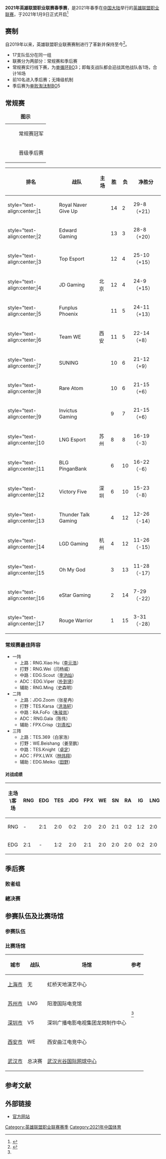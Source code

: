 {{NoteTA
| G1 = Games
}}
{{Infobox sports season
| title = 2021年英雄联盟职业联赛春季赛
| league= [[英雄联盟职业联赛|英雄联盟职业联赛]]
| sport = [[电子竞技|电子竞技]] - 《[[英雄联盟|英雄联盟]]》
<!-- 注释: | logo = LPL LOGO.png -->
| pixels = 200px
| caption = 英雄联盟职业联赛标志
| association = 腾竞体育
| duration = 2021年1月9日-2021年4月18日
| no_of_matches = 
| no_of_teams = 17
| seasonslist = 英雄联盟职业联赛
| seasonslistnames = 英雄联盟职业联赛
| prevseason_link = 2020年英雄联盟职业联赛夏季赛
| prevseason_year = 2020年夏季
| nextseason_link = [[2021年英雄联盟职业联赛夏季赛|2021年英雄联盟职业联赛夏季赛]]
| nextseason_year =  [[2021年英雄联盟职业联赛夏季赛|2021年夏季]]
| TV = [[斗鱼直播|斗鱼直播]]<br>[[虎牙直播|虎牙直播]]<br>[[企鹅电竞|企鹅电竞]]<br>[[哔哩哔哩|哔哩哔哩直播]]<br>[[快手_(软体)|快手直播]]
| MVP = EDG.Viper（朴到贤）
| season = 常规赛
| season_champs      = [[Royal_Never_Give_Up|Royal Never Give Up]]
| season_champ_name  = 第一名
| second_place       = [[Edward_Gaming|Edward Gaming]]
| finals             = 总决赛
| finals_link        = |finals_venue        = [[武汉光谷国际网球中心|武汉光谷国际网球中心]]
| finals_champ       = [[Royal_Never_Give_Up|Royal Never Give Up]]
| finals_runner-up   = [[FunPlus_Phoenix|FunPlus Phoenix]]
| finals_MVP         = RNG.Gala（陈伟）
| finals_MVP_link    = 
| finals_mvp_name    = 
| final_four_MVP     = 
| final_four_MVP_link = 
| grand_final_MVP    = 
| grand_final_MVP_link = 
}}

'''2021年英雄联盟职业联赛春季赛'''，是2021年春季在[[中国大陆|中国大陆]]举行的[[英雄联盟职业联赛|英雄联盟职业联赛]]，于2021年1月9日正式开启<ref name=TechWeb>{{cite web|url=http://www.techweb.com.cn/onlinegamenews/2021-01-04/2819077.shtml|title=《英雄联盟》2021 LPL春季赛赛程公布|work=TechWeb|author=IT之家|date=2021-01-04|access-date=2021-01-05|archive-date=2022-01-01|archive-url=https://web.archive.org/web/20220101123604/http://www.techweb.com.cn/onlinegamenews/2021-01-04/2819077.shtml|dead-url=no}}</ref>

==赛制==
自2019年以来，英雄联盟职业联赛赛制进行了革新并保持至今<ref>{{Cite web|url=https://lol.qq.com/news/detail.shtml?docid=1528599167262793346|title=赛程瘦身赛制革新 1月14日LPL春季赛开战|accessdate=2019-01-05|work=LPL赛事中心|archive-date=2019-01-05|archive-url=https://web.archive.org/web/20190105201210/https://lol.qq.com/news/detail.shtml?docid=1528599167262793346|dead-url=no}}</ref>。
* 17支队伍分在同一组
* 联赛分为两部分：常规赛和季后赛
* 常规赛实行线下赛，为[[循环赛|单循环]]BO3；即每支战队都会迎战其他战队各1场，合计16场
* 前10名进入季后赛；无降级机制
* 季后赛为[[单败淘汰制|单败淘汰制]]BO5

==常规赛==

{|class="wikitable"
|+'''图示'''
|width="20"bgcolor="#F9F909"|
|常规赛冠军
|-
|width="20"bgcolor="#d0f0c0"|
|晋级季后赛
|}

{|class="wikitable"
!排名
!战队
!主场
!胜
!负
!净胜分
|-bgcolor="#F9F909"
|style="text-align:center;|1
|Royal Naver Give Up
|
|14
|2
|29-8（+21）
|-bgcolor="#d0f0c0"
|style="text-align:center;|2
|Edward Gaming
|
|13
|3
|28-8（+20）
|-bgcolor="#d0f0c0"
|style="text-align:center;|3
|Top Esport
|
|12
|4
|25-10（+15）
|-bgcolor="#d0f0c0"
|style="text-align:center;|4
|JD Gaming
|北京
|12
|4
|24-9（+15）
|-bgcolor="#d0f0c0"
|style="text-align:center;|5
|Funplus Phoenix
|
|11
|5
|24-11（+13）
|-bgcolor="#d0f0c0"
|style="text-align:center;|6
|Team WE
|西安
|11
|5
|22-14（+8）
|-bgcolor="#d0f0c0"
|style="text-align:center;|7
|SUNING
|
|10
|6
|21-12（+9）
|-bgcolor="#d0f0c0"
|style="text-align:center;|8
|Rare Atom
|
|10
|6
|21-15（+6）
|-bgcolor="#d0f0c0"
|style="text-align:center;|9
|Invictus Gaming
|
|9
|7
|21-15（+6）
|-bgcolor="#d0f0c0"
|style="text-align:center;|10
|LNG Esport
|苏州
|8
|8
|16-19（-3）
|-
|style="text-align:center;|11
|BLG PinganBank
|
|6
|10
|16-22（-6）
|-
|style="text-align:center;|12
|Victory Five
|深圳
|6
|10
|15-23（-8）
|-
|style="text-align:center;|13
|Thunder Talk Gaming
|
|4
|12
|12-26（-14）
|-
|style="text-align:center;|14
|LGD Gaming
|杭州
|4
|12
|11-26（-15）
|-
|style="text-align:center;|15
|Oh My God
|
|3
|13
|11-28（-17）
|-
|style="text-align:center;|16
|eStar Gaming
|
|2
|14
|7-29（-22）
|-
|style="text-align:center;|17
|Rouge Warrior
|
|1
|15
|3-31（-28）
|}

===常规赛最佳阵容===
*一阵
**上路：RNG.Xiao Hu（[[李元浩|李元浩]]）
**打野：RNG.Wei（闫杨威）
**中路：EDG.Scout（[[李汭灿|李汭灿]]）
**ADC：EDG.Viper（[[朴到贤|朴到贤]]）
**辅助：RNG.Ming（史森明）
*二阵
**上路：JDG.Zoom（张星冉）
**打野：TES.Karsa（[[洪浩轩|洪浩轩]]）
**中路：RA.FoFo（[[朱骏岚|朱骏岚]]）
**ADC：RNG.Gala（陈伟）
**辅助：FPX.Crisp（[[刘青松|刘青松]]）
*三阵
**上路：TES.369（白家浩）
**打野：WE.Beishang（姜至鹏）
**中路：TES.Knight（[[卓定|卓定]]）
**ADC：FPX.LWX（[[林炜翔|林炜翔]]）
**辅助：EDG.Meiko（[[田野|田野]]）
==== 对战成绩 ====
{| class="wikitable" style="text-align: center;"
!主场\客场
!RNG
!EDG
!TES
!JDG
!FPX
!WE
!SN
!RA
!IG
!LNG
!BLG
!V5
!TT
!LGD
!OMG
!ES
!RW
|-
|RNG
| -
|2:1
|2:0
|0:2
|2:0
|2:0
|2:1
|0:2
|1:2
|2:0
|1:2
|2:1
|2:0
|2:0
|2:0
|2:0
|2:0
|-
|EDG
|2:1
| -
|1:2
|2:0
|2:1
|2:0
|2:0
|2:0
|0:2
|2:0
|2:0
|2:0
|2:0
|2:0
|2:0
|2:0
|2:0
|}

==季后赛==
{{Round8-with two play-offs third and days
|RD1='''第一轮'''
|RD2='''第二轮'''
|RD3='''第三轮'''
|RD4='''第四轮'''
|RD5='''第四轮'''


|2021年4月1日 17:09|Invictus Gaming|2
|'''Rare Atom'''  |'''3'''

|2021年4月2日 17:00|苏州LNG  |0
|'''Suning''' |'''3'''

|2021年4月3日 17:00|'''FunPlus Phoenix'''  |'''3'''
|Rare Atom |1

|2021年4月4日 17:00|'''Suning'''  |'''3'''
|西安WE |0

|2021年4月5日 17:00|北京JDG |1
|'''FunPlus Phoenix''' |'''3'''

|2021年4月6日 17:00|Suning |1
|'''Top Esports''' |'''3'''

|2021年4月7日 17:00|Royal Never Give Up | 0
|FunPlus Phoenix| 3

|2021年4月8日 17:00|Top Esports | 0
| EDward Gaming| 3
}}



{{4TeamBracket
|RD1='''第四轮'''
|RD2='''胜者组决赛'''
|group1= 
|group2=

|RD1-seed1='''1'''
|RD1-team1=Royal Never Give Up
|RD1-score1=0
|RD1-seed2='''5'''
|RD1-team2='''FunPlus Phoenix'''
|RD1-score2='''3'''
|RD1-seed3='''2'''
|RD1-team3='''EDward Gaming'''
|RD1-score3='''3'''
|RD1-seed4='''3'''
|RD1-team4=Top Esports
|RD1-score4=0

|RD2-seed1='''5'''
|RD2-team1='''FunPlus Phoenix'''
|RD2-score1='''3'''
|RD2-seed2='''2'''
|RD2-team2=EDward Gaming
|RD2-score2=2
}}

=== 败者组 ===
{{3TeamBracket
|RD1='''败者组第一轮'''
|RD1-seed1='''1'''
|RD1-team1='''Royal Never Give Up'''
|RD1-score1='''3'''
|RD1-seed2='''3'''
|RD1-team2=Top Esports
|RD1-score2=2

|RD2='''败者组决赛'''
|RD2-seed1='''1'''
|RD2-team1='''Royal Never Give Up'''
|RD2-score1='''3'''
|RD2-seed2='''2'''
|RD2-team2=EDward Gaming
|RD2-score2=2
}}

===總决赛===
{{2TeamBracket
|RD1='''總决赛'''
|RD1-seed1='''5'''
|RD1-team1=FunPlus Phoenix
|RD1-score1=1
|RD1-seed2='''1'''
|RD1-team2='''Royal Never Give Up'''
|RD1-score2='''3'''
}}

==参赛队伍及比赛场馆==
===参赛队伍===
{{columns-list|3|
*[[Bilibili_Gaming|Bilibili Gaming]] (BLG)
*[[Edward_Gaming|Edward Gaming]] (EDG)
*[[eStar_Gaming|eStar Gaming]] (ES)
*[[FunPlus_Phoenix|FunPlus Phoenix]] (FPX)
*[[Invictus_Gaming|Invictus Gaming]] (iG)
*[[JD_Gaming|JD Gaming]] (JDG)
*[[LGD_Gaming|LGD Gaming]] (LGD)
*[[LNG_Esports|LNG Esports]] (LNG)
*[[OMG电子竞技俱乐部|Oh My God]] (OMG)
*[[Rare_Atom|Rare Atom]] (RA)
*[[Royal_Never_Give_Up|Royal Never Give Up]] (RNG)
*[[Rogue_Warriors|Rogue Warriors]] (RW)
*[[Suning|Suning]] (SN)
*[[Team_WE|Team WE]] (WE)
*[[Top_Esports|Top Esports]] (TES)
*[[TT英雄联盟分部|TT]] (TT)
*[[Victory_Five|Victory Five]] (V5)
}}

=== 比赛场馆 ===
{{Location map+|China|width=560|float=right|caption=比赛场馆分布示意图<ref>{{cite web|url=http://astro.sina.com.cn/ot/2004-11-26/14495.shtml|title=全国主要城市经纬度表|accessdate=2020-08-11|archive-date=2012-10-12|archive-url=https://web.archive.org/web/20121012040015/http://astro.sina.com.cn/ot/2004-11-26/14495.shtml|dead-url=no}}</ref>|places=
{{Location map~|China|lat_deg=31|lat_min=12|lon_deg=121|lon_min=26|position=right|label_size=100|label=<small>[[上海市|上海市]]</small>}}
{{Location map~|China|lat_deg=31|lat_min=20|lon_deg=120|lon_min=39|position=|label_size=100|label=<small>[[苏州市|苏州市]]</small>}}
{{Location map~|China|lat_deg=22|lat_min=37|lon_deg=114|lon_min=04|position=|label_size=100|label=<small>[[深圳市|深圳市]]</small>}}
{{Location map~|China|lat_deg=34|lat_min=15|lon_deg=108|lon_min=55|position=|label_size=100|label=<small>[[西安市|西安市]]</small>}}
{{location map~|China|lat=30.583333|long=114.316666|label=[[武汉市|武汉市]]|position=left}}
}}
{| class="wikitable"
!城市
!战队
!场馆
!参考
|-
|[[上海市|上海市]]
|无
|虹桥天地演艺中心
| rowspan="4" |<ref name=TechWeb />
|-
|[[苏州市|苏州市]]
|LNG
|阳澄国际电竞馆
|-
|[[深圳市|深圳市]]
|V5
|深圳广播电影电视集团龙岗制作中心
|-
|[[西安市|西安市]]
|WE
|西安曲江电竞中心
|-
|[[武汉市|武汉市]]
|总决赛
|[[武汉光谷国际网球中心|武汉光谷国际网球中心]]
|}

==参考文献==
{{reflist}}

== 外部链接 ==
*[https://lpl.qq.com/ 官方网站]{{Wayback|url=https://lpl.qq.com/ |date=20210106150335 }}

{{英雄联盟职业联赛}}
[[Category:英雄联盟职业联赛赛季|Category:英雄联盟职业联赛赛季]]
[[Category:2021年中国体育|Category:2021年中国体育]]